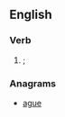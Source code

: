 {{also|Gaue}}
==English==

===Verb===
{{head|en|verb form}}

# {{en-simple past of|giue|nodot=1}}; {{obsolete spelling of|gave|lang=en|nocap=1}}

===Anagrams===
* [[ague#English|ague]]